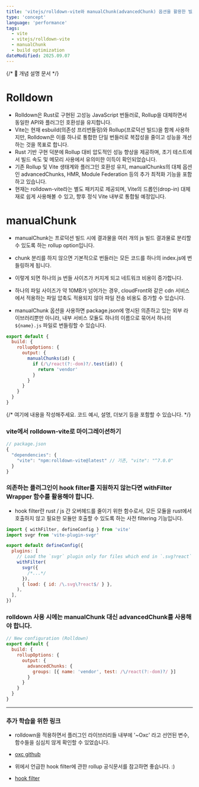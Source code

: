 ```yaml
---
title: 'vitejs/rolldown-vite와 manualChunk(advancedChunk) 옵션을 활용한 빌드 최적화'
type: 'concept'
language: 'performance'
tags:
  - vite
  - vitejs/rolldown-vite
  - manualChunk
  - build optimization
dateModified: 2025.09.07
---
```


{/* 📌 개념 설명 문서 */}

# Rolldown 

- Rolldown은 Rust로 구현된 고성능 JavaScript 번들러로, Rollup을 대체하면서 동일한 API와 플러그인 호환성을 유지합니다.
-	Vite는 현재 esbuild(의존성 프리번들링)와 Rollup(프로덕션 빌드)을 함께 사용하지만, Rolldown은 이를 하나로 통합한 단일 번들러로 복잡성을 줄이고 성능을 개선하는 것을 목표로 합니다.
-	Rust 기반 구현 덕분에 Rollup 대비 압도적인 성능 향상을 제공하며, 초기 테스트에서 빌드 속도 및 메모리 사용에서 유의미한 이득이 확인되었습니다.
-	기존 Rollup 및 Vite 생태계와 플러그인 호환성 유지, manualChunks의 대체 옵션인 advancedChunks, HMR, Module Federation 등의 추가 최적화 기능을 포함하고 있습니다.
-	현재는 rolldown-vite라는 별도 패키지로 제공되며, Vite의 드롭인(drop-in) 대체재로 쉽게 사용해볼 수 있고, 향후 정식 Vite 내부로 통합될 예정입니다.

# manualChunk

- manualChunk는 프로덕션 빌드 시에 결과물을 여러 개의 js 빌드 결과물로 분리할 수 있도록 하는 rollup option입니다.
- chunk 분리를 하지 않으면 기본적으로 번들러는 모든 코드를 하나의 index.js에 번들링하게 됩니다.
- 이렇게 되면 하나의 js 번들 사이즈가 커지게 되고 네트워크 비용이 증가합니다.
- 하나의 파일 사이즈가 약 10MB가 넘어가는 경우, cloudFront와 같은 cdn 서비스에서 적용하는 파일 압축도 적용되지 않아 파일 전송 비용도 증가할 수 있습니다.

- manualChunk 옵션을 사용하면 package.json에 명시된 의존하고 있는 외부 라이브러리뿐만 아니라, 내부 서비스 모듈도 하나의 이름으로 묶어서 하나의 `${name}.js` 파일로 번들링할 수 있습니다.

```js
export default {
  build: {
    rollupOptions: {
      output: {
        manualChunks(id) {
          if (/\/react(?:-dom)?/.test(id)) {
            return 'vendor'
          }
        }
      }
    }
  }
}
```

{/* 여기에 내용을 작성해주세요. 코드 예시, 설명, 더보기 등을 포함할 수 있습니다. */}

### vite에서 rolldown-vite로 마이그레이션하기
```js
// package.json
{
  "dependencies": {
    "vite": "npm:rolldown-vite@latest" // 기존, "vite": "^7.0.0"
  }
}
```

### 의존하는 플러그인이 hook filter를 지원하지 않는다면 withFilter Wrapper 함수를 활용해야 합니다.

- hook filter란 rust / js 간 오버헤드를 줄이기 위한 함수로서, 모든 모듈을 rust에서 호출하지 않고 필요한 모듈만 호출할 수 있도록 하는 사전 filtering 기능입니다. 

```js
import { withFilter, defineConfig } from 'vite'
import svgr from 'vite-plugin-svgr'

export default defineConfig({
  plugins: [
    // Load the `svgr` plugin only for files which end in `.svg?react`
    withFilter(
      svgr({
        /*...*/
      }),
      { load: { id: /\.svg\?react$/ } },
    ),
  ],
})
```

### rolldown 사용 시에는 manualChunk 대신 advancedChunk를 사용해야 합니다.

```js
// New configuration (Rolldown)
export default {
  build: {
    rollupOptions: {
      output: {
        advancedChunks: {
          groups: [{ name: 'vendor', test: /\/react(?:-dom)?/ }]
        }
      }
    }
  }
}
```

---
### 추가 학습을 위한 링크
- rolldown을 적용하면서 플러그인 라이브러리들 내부에 '~Oxc' 라고 선언된 변수, 함수들을 심심치 않게 확인할 수 있었습니다. 
- [oxc github](https://github.com/oxc-project/oxc)

- 위에서 언급한 hook filter에 관한 rollup 공식문서를 참고하면 좋습니다. :)
- [hook filter](https://rolldown.rs/plugins/hook-filters)
